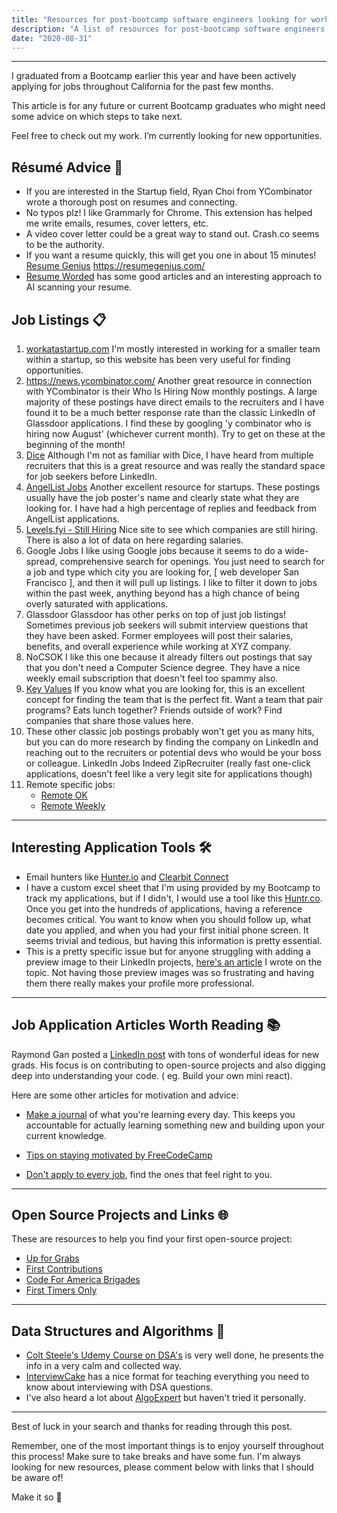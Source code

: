 ```yaml
---
title: "Resources for post-bootcamp software engineers looking for work"
description: "A list of resources for post-bootcamp software engineers looking for work."
date: "2020-08-31"
---
```



---

I graduated from a Bootcamp earlier this year and have been actively applying for jobs throughout California for the past few months.

This article is for any future or current Bootcamp graduates who might need some advice on which steps to take next.

Feel free to check out my work. I’m currently looking for new opportunities.

## Résumé Advice 📄

- If you are interested in the Startup field, Ryan Choi from YCombinator wrote a thorough post on resumes and connecting.
- No typos plz! I like Grammarly for Chrome. This extension has helped me write
  emails, resumes, cover letters, etc.
- A video cover letter could be a great way to stand out. Crash.co seems to be
  the authority.
- If you want a resume quickly, this will get you one in about 15 minutes!
  [Resume Genius](https://resumegenius.com) https://resumegenius.com/
- [Resume Worded](https://resumeworded.com) has some good articles and an
  interesting approach to AI scanning your resume.

## Job Listings 📋

1. [workatastartup.com](https://workatastartup.com)
   I'm mostly interested in working for a smaller team within a startup, so this website has been very useful for finding opportunities.
2. https://news.ycombinator.com/
   Another great resource in connection with YCombinator is their Who Is Hiring Now monthly postings. A large majority of these postings have direct emails to the recruiters and I have found it to be a much better response rate than the classic LinkedIn of Glassdoor applications. I find these by googling 'y combinator who is hiring now August' (whichever current month). Try to get on these at the beginning of the month!
3. [Dice](https://www.dice.com/)
   Although I'm not as familiar with Dice, I have heard from multiple recruiters that this is a great resource and was really the standard space for job seekers before LinkedIn.
4. [AngelList Jobs](https://angel.co/jobs)
   Another excellent resource for startups. These postings usually have the job poster's name and clearly state what they are looking for. I have had a high percentage of replies and feedback from AngelList applications.
5. [Levels.fyi - Still Hiring](https://www.levels.fyi/still-hiring/)
   Nice site to see which companies are still hiring. There is also a lot of data on here regarding salaries.
6. Google Jobs
   I like using Google jobs because it seems to do a wide-spread, comprehensive search for openings. You just need to search for a job and type which city you are looking for, [ web developer San Francisco ], and then it will pull up listings. I like to filter it down to jobs within the past week, anything beyond has a high chance of being overly saturated with applications.
7. Glassdoor
   Glassdoor has other perks on top of just job listings! Sometimes previous job seekers will submit interview questions that they have been asked. Former employees will post their salaries, benefits, and overall experience while working at XYZ company.
8. NoCSOK
   I like this one because it already filters out postings that say that you don't need a Computer Science degree. They have a nice weekly email subscription that doesn't feel too spammy also.
9. [Key Values](https://www.keyvalues.com/)
   If you know what you are looking for, this is an excellent concept for finding the team that is the perfect fit. Want a team that pair programs? Eats lunch together? Friends outside of work? Find companies that share those values here.
10. These other classic job postings probably won't get you as many hits, but you can do more research by finding the company on LinkedIn and reaching out to the recruiters or potential devs who would be your boss or colleague.
    LinkedIn Jobs
    Indeed
    ZipRecruiter (really fast one-click applications, doesn't feel like a very legit site for applications though)
11. Remote specific jobs:
    - [Remote OK](https://remoteok.io)
    - [Remote Weekly](https://remoteweekly.cc/)

---

## Interesting Application Tools 🛠️

- Email hunters like [Hunter.io](https://Hunter.io/) and [Clearbit Connect](https://connect.clearbit.com/)
- I have a custom excel sheet that I'm using provided by my Bootcamp to track my applications, but if I didn't, I would use a tool like this [Huntr.co](https://huntr.co//). Once you get into the hundreds of applications, having a reference becomes critical. You want to know when you should follow up, what date you applied, and when you had your first initial phone screen. It seems trivial and tedious, but having this information is pretty essential.
- This is a pretty specific issue but for anyone struggling with adding a preview image to their LinkedIn projects, [here's an article](https://medium.com/@Scotty_Lingner/linkedin-link-preview-images-not-showing-up-try-this-3cd80043b5bb) I wrote on the topic. Not having those preview images was so frustrating and having them there really makes your profile more professional.

---

## Job Application Articles Worth Reading 📚

Raymond Gan posted a [LinkedIn post](https://www.linkedin.com/posts/raymond-gan-0ba8011_to-junior-software-engineers-the-most-valuable-activity-6670009475526742016-ZCaD/) with tons of wonderful ideas for new grads. His focus is on contributing to open-source projects and also digging deep into understanding your code. ( eg. Build your own mini react).

Here are some other articles for motivation and advice:

- [Make a journal](https://blog.developerpurpose.com/why-every-developer-should-keep-a-daily-code-journal-fb83ab848c6of) of what you're learning every day. This keeps you accountable for actually learning something new and building upon your current knowledge.

- [Tips on staying motivated by FreeCodeCamp](https://www.freecodecamp.org/news/how-to-stay-motivated-to-keep-learning-to-code/)

- [Don't apply to every job](https://www.huffpost.com/entry/apply-to-more-than-one-job-at-the-same-company_l_5e418578c5b6b70887055833), find the ones that feel right to you.

---

## Open Source Projects and Links 🌐

These are resources to help you find your first open-source project:

- [Up for Grabs](https://medium.com/r/?url=https%3A%2F%2Fup-for-grabs.net%2F%23%2Ffilters%3Ftags%3Djavascript)
- [First Contributions](https://medium.com/r/?url=https%3A%2F%2Fgithub.com%2Ffirstcontributions%2Ffirst-contributions%2Fblob%2Fmaster%2FREADME.md)
- [Code For America Brigades](https://medium.com/r/?url=https%3A%2F%2Fbrigade.codeforamerica.org%2Fbrigades%2FOpenSMC%2Fprojects)
- [First Timers Only](https://medium.com/r/?url=https%3A%2F%2Ftwitter.com%2Ffirst_tmrs_only%3Flang%3Den)

---

## Data Structures and Algorithms 🧠

- [Colt Steele's Udemy Course on DSA's](www.udemy.com%2Fcourse%2Fjs-algorithms-and-data-structures-masterclass%2F) is very well done, he presents the info in a very calm and collected way.
- [InterviewCake](www.interviewcake.com) has a nice format for teaching everything you need to know about interviewing with DSA questions.
- I've also heard a lot about [AlgoExpert](www.algoexpert.io%2Fproduct) but haven't tried it personally.

---

Best of luck in your search and thanks for reading through this post.

Remember, one of the most important things is to enjoy yourself throughout this process! Make sure to take breaks and have some fun.
I'm always looking for new resources, please comment below with links that I should be aware of!

Make it so 🚀
